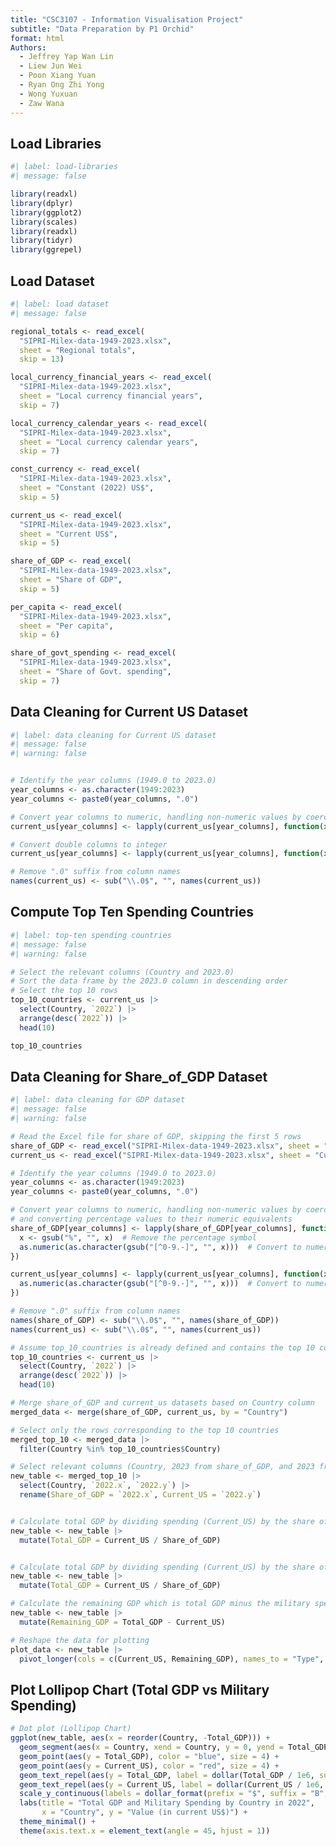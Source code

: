 ```yaml
---
title: "CSC3107 - Information Visualisation Project"
subtitle: "Data Preparation by P1 Orchid"
format: html
Authors:
  - Jeffrey Yap Wan Lin
  - Liew Jun Wei
  - Poon Xiang Yuan
  - Ryan Ong Zhi Yong
  - Wong Yuxuan
  - Zaw Wana
---
```



## Load Libraries
```r
#| label: load-libraries
#| message: false

library(readxl)
library(dplyr)
library(ggplot2)
library(scales)
library(readxl)
library(tidyr)
library(ggrepel)

```

## Load Dataset
```r
#| label: load dataset
#| message: false

regional_totals <- read_excel(
  "SIPRI-Milex-data-1949-2023.xlsx",
  sheet = "Regional totals",
  skip = 13)

local_currency_financial_years <- read_excel(
  "SIPRI-Milex-data-1949-2023.xlsx",
  sheet = "Local currency financial years",
  skip = 7)

local_currency_calendar_years <- read_excel(
  "SIPRI-Milex-data-1949-2023.xlsx",
  sheet = "Local currency calendar years",
  skip = 7)

const_currency <- read_excel(
  "SIPRI-Milex-data-1949-2023.xlsx",
  sheet = "Constant (2022) US$",
  skip = 5)

current_us <- read_excel(
  "SIPRI-Milex-data-1949-2023.xlsx",
  sheet = "Current US$",
  skip = 5)

share_of_GDP <- read_excel(
  "SIPRI-Milex-data-1949-2023.xlsx",
  sheet = "Share of GDP",
  skip = 5)

per_capita <- read_excel(
  "SIPRI-Milex-data-1949-2023.xlsx",
  sheet = "Per capita",
  skip = 6)

share_of_govt_spending <- read_excel(
  "SIPRI-Milex-data-1949-2023.xlsx",
  sheet = "Share of Govt. spending",
  skip = 7)

```

## Data Cleaning for Current US Dataset
```r
#| label: data cleaning for Current US dataset
#| message: false
#| warning: false


# Identify the year columns (1949.0 to 2023.0)
year_columns <- as.character(1949:2023)
year_columns <- paste0(year_columns, ".0")

# Convert year columns to numeric, handling non-numeric values by coercing them to NA
current_us[year_columns] <- lapply(current_us[year_columns], function(x) as.numeric(as.character(gsub("[^0-9.-]", "", x))))

# Convert double columns to integer
current_us[year_columns] <- lapply(current_us[year_columns], function(x) as.integer(x))

# Remove ".0" suffix from column names
names(current_us) <- sub("\\.0$", "", names(current_us))
```

## Compute Top Ten Spending Countries
```r
#| label: top-ten spending countries
#| message: false
#| warning: false

# Select the relevant columns (Country and 2023.0)
# Sort the data frame by the 2023.0 column in descending order
# Select the top 10 rows
top_10_countries <- current_us |>
  select(Country, `2022`) |>
  arrange(desc(`2022`)) |>
  head(10)

top_10_countries

```

## Data Cleaning for Share_of_GDP Dataset
```r
#| label: data cleaning for GDP dataset
#| message: false
#| warning: false

# Read the Excel file for share of GDP, skipping the first 5 rows
share_of_GDP <- read_excel("SIPRI-Milex-data-1949-2023.xlsx", sheet = "Share of GDP", skip = 5)
current_us <- read_excel("SIPRI-Milex-data-1949-2023.xlsx", sheet = "Current US$", skip = 5)

# Identify the year columns (1949.0 to 2023.0)
year_columns <- as.character(1949:2023)
year_columns <- paste0(year_columns, ".0")

# Convert year columns to numeric, handling non-numeric values by coercing them to NA
# and converting percentage values to their numeric equivalents
share_of_GDP[year_columns] <- lapply(share_of_GDP[year_columns], function(x) {
  x <- gsub("%", "", x)  # Remove the percentage symbol
  as.numeric(as.character(gsub("[^0-9.-]", "", x)))  # Convert to numeric
})

current_us[year_columns] <- lapply(current_us[year_columns], function(x) {
  as.numeric(as.character(gsub("[^0-9.-]", "", x)))  # Convert to numeric
})

# Remove ".0" suffix from column names
names(share_of_GDP) <- sub("\\.0$", "", names(share_of_GDP))
names(current_us) <- sub("\\.0$", "", names(current_us))

# Assume top_10_countries is already defined and contains the top 10 countries based on spending in 2023
top_10_countries <- current_us |>
  select(Country, `2022`) |>
  arrange(desc(`2022`)) |>
  head(10)

# Merge share_of_GDP and current_us datasets based on Country column
merged_data <- merge(share_of_GDP, current_us, by = "Country")

# Select only the rows corresponding to the top 10 countries
merged_top_10 <- merged_data |>
  filter(Country %in% top_10_countries$Country)

# Select relevant columns (Country, 2023 from share_of_GDP, and 2023 from current_us)
new_table <- merged_top_10 |>
  select(Country, `2022.x`, `2022.y`) |>
  rename(Share_of_GDP = `2022.x`, Current_US = `2022.y`)


# Calculate total GDP by dividing spending (Current_US) by the share of GDP (Share_of_GDP)
new_table <- new_table |>
  mutate(Total_GDP = Current_US / Share_of_GDP)


# Calculate total GDP by dividing spending (Current_US) by the share of GDP (Share_of_GDP)
new_table <- new_table |>
  mutate(Total_GDP = Current_US / Share_of_GDP)

# Calculate the remaining GDP which is total GDP minus the military spending
new_table <- new_table |>
  mutate(Remaining_GDP = Total_GDP - Current_US)

# Reshape the data for plotting
plot_data <- new_table |>
  pivot_longer(cols = c(Current_US, Remaining_GDP), names_to = "Type", values_to = "Value")
```

## Plot Lollipop Chart (Total GDP vs Military Spending)

```r
# Dot plot (Lollipop Chart)
ggplot(new_table, aes(x = reorder(Country, -Total_GDP))) +
  geom_segment(aes(x = Country, xend = Country, y = 0, yend = Total_GDP), color = "grey") +
  geom_point(aes(y = Total_GDP), color = "blue", size = 4) +
  geom_point(aes(y = Current_US), color = "red", size = 4) +
  geom_text_repel(aes(y = Total_GDP, label = dollar(Total_GDP / 1e6, suffix = "B")), size = 3, nudge_y = 0.1) +
  geom_text_repel(aes(y = Current_US, label = dollar(Current_US / 1e6, suffix = "B")), size = 3, nudge_y = -0.2, color = "red") +
  scale_y_continuous(labels = dollar_format(prefix = "$", suffix = "B", scale = 1e-6)) +
  labs(title = "Total GDP and Military Spending by Country in 2022",
       x = "Country", y = "Value (in current US$)") +
  theme_minimal() +
  theme(axis.text.x = element_text(angle = 45, hjust = 1))
```